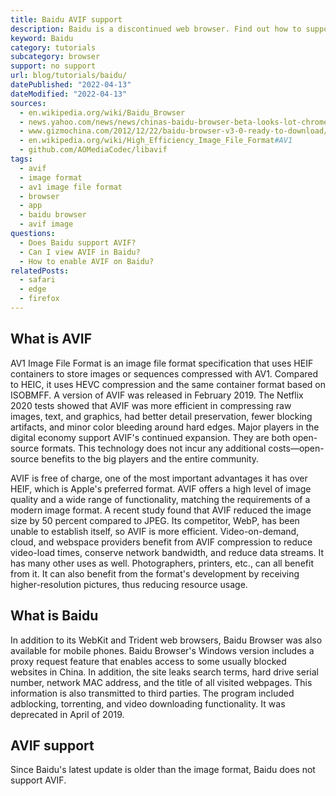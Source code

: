 ```yaml
---
title: Baidu AVIF support
description: Baidu is a discontinued web browser. Find out how to support and view AVIF images.
keyword: Baidu
category: tutorials
subcategory: browser
support: no support
url: blog/tutorials/baidu/
datePublished: "2022-04-13"
dateModified: "2022-04-13"
sources:
  - en.wikipedia.org/wiki/Baidu_Browser
  - news.yahoo.com/news/news/chinas-baidu-browser-beta-looks-lot-chrome-164807521.html
  - www.gizmochina.com/2012/12/22/baidu-browser-v3-0-ready-to-download/
  - en.wikipedia.org/wiki/High_Efficiency_Image_File_Format#AV1
  - github.com/AOMediaCodec/libavif
tags:
  - avif
  - image format
  - av1 image file format
  - browser
  - app
  - baidu browser
  - avif image
questions:
  - Does Baidu support AVIF?
  - Can I view AVIF in Baidu?
  - How to enable AVIF on Baidu?
relatedPosts:
  - safari
  - edge
  - firefox
---
```


## What is AVIF

AV1 Image File Format is an image file format specification that uses HEIF containers to store images or sequences compressed with AV1. Compared to HEIC, it uses HEVC compression and the same container format based on ISOBMFF. A version of AVIF was released in February 2019. The Netflix 2020 tests showed that AVIF was more efficient in compressing raw images, text, and graphics, had better detail preservation, fewer blocking artifacts, and minor color bleeding around hard edges. Major players in the digital economy support AVIF's continued expansion. They are both open-source formats. This technology does not incur any additional costs—open-source benefits to the big players and the entire community.

AVIF is free of charge, one of the most important advantages it has over HEIF, which is Apple's preferred format. AVIF offers a high level of image quality and a wide range of functionality, matching the requirements of a modern image format. A recent study found that AVIF reduced the image size by 50 percent compared to JPEG. Its competitor, WebP, has been unable to establish itself, so AVIF is more efficient. Video-on-demand, cloud, and webspace providers benefit from AVIF compression to reduce video-load times, conserve network bandwidth, and reduce data streams. It has many other uses as well. Photographers, printers, etc., can all benefit from it. It can also benefit from the format's development by receiving higher-resolution pictures, thus reducing resource usage.

## What is Baidu

In addition to its WebKit and Trident web browsers, Baidu Browser was also available for mobile phones. Baidu Browser's Windows version includes a proxy request feature that enables access to some usually blocked websites in China. In addition, the site leaks search terms, hard drive serial number, network MAC address, and the title of all visited webpages. This information is also transmitted to third parties. The program included adblocking, torrenting, and video downloading functionality. It was deprecated in April of 2019.

## AVIF support

Since Baidu's latest update is older than the image format, Baidu does not support AVIF.
